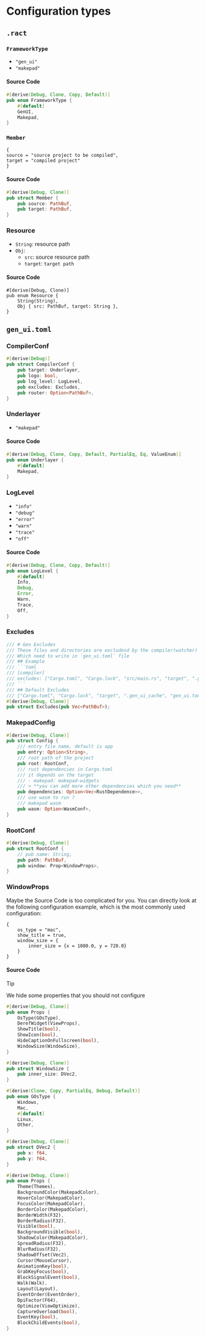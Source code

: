 # Configuration types

## `.ract`

### `FrameworkType`

- `"gen_ui"`
- `"makepad"`

#### Source Code

```rust
#[derive(Debug, Clone, Copy, Default)]
pub enum FrameworkType {
    #[default]
    GenUI,
    Makepad,
}
```

### `Member`

```
{
source = "source project to be compiled",
target = "compiled project"
}
```

#### Source Code

```rust
#[derive(Debug, Clone)]
pub struct Member {
    pub source: PathBuf,
    pub target: PathBuf,
}
```


### Resource

- `String`: resource path
- `Obj`:
    - `src`: source resource path
    - `target`: `target path`

#### Source Code

```
#[derive(Debug, Clone)]
pub enum Resource {
    String(String),
    Obj { src: PathBuf, target: String },
}
```

## `gen_ui.toml`

### CompilerConf

```rust
#[derive(Debug)]
pub struct CompilerConf {
    pub target: Underlayer,
    pub logo: bool,
    pub log_level: LogLevel,
    pub excludes: Excludes,
    pub router: Option<PathBuf>,
}
```

### Underlayer

- `"makepad"`

#### Source Code

```rust
#[derive(Debug, Clone, Copy, Default, PartialEq, Eq, ValueEnum)]
pub enum Underlayer {
    #[default]
    Makepad,
}
```

### LogLevel

- `"info"`
- `"debug"`
- `"error"`
- `"warn"`
- `"trace"`
- `"off"`

#### Source Code

```rust
#[derive(Debug, Clone, Copy, Default)]
pub enum LogLevel {
    #[default]
    Info,
    Debug,
    Error,
    Warn,
    Trace,
    Off,
}
```

### Excludes

````rust
/// # Gen Excludes
/// These files and directories are excludesd by the compiler(watcher)
/// Which need to write in `gen_ui.toml` file
/// ## Example
/// ```toml
/// [compiler]
/// excludes: ["Cargo.toml", "Cargo.lock", "src/main.rs", "target", ".gen_ui_cache"]
/// ```
/// ## Default Excludes
/// ["Cargo.toml", "Cargo.lock", "target", ".gen_ui_cache", "gen_ui.toml", ".plugins"]
#[derive(Debug, Clone)]
pub struct Excludes(pub Vec<PathBuf>);
````

### MakepadConfig

```rust
#[derive(Debug, Clone)]
pub struct Config {
    /// entry file name, default is app
    pub entry: Option<String>,
    /// root path of the project
    pub root: RootConf,
    /// rust dependencies in Cargo.toml
    /// it depends on the target
    /// - makepad: makepad-widgets
    /// > **you can add more other dependencies which you need**
    pub dependencies: Option<Vec<RustDependence>>,
    /// use wasm to run ?
    /// makepad wasm
    pub wasm: Option<WasmConf>,
}
```

### RootConf

```rust
#[derive(Debug, Clone)]
pub struct RootConf {
    // pub name: String,
    pub path: PathBuf,
    pub window: Prop<WindowProps>,
}
```

### WindowProps

Maybe the Source Code is too complicated for you. You can directly look at the following configuration example, which is the most commonly used configuration:

```
{
    os_type = "mac",
    show_title = true,
    window_size = {
        inner_size = {x = 1080.0, y = 720.0}
    }
}
```

#### Source Code

> [!TIP]
>
> We hide some properties that you should not configure

```rust
#[derive(Debug, Clone)]
pub enum Props {
    OsType(GOsType),
    DerefWidget(ViewProps),
    ShowTitle(bool),
    ShowIcon(bool),
    HideCaptionOnFullscreen(bool),
    WindowSize(WindowSize),
}

#[derive(Debug, Clone)]
pub struct WindowSize {
    pub inner_size: DVec2,
}

#[derive(Clone, Copy, PartialEq, Debug, Default)]
pub enum GOsType {
    Windows,
    Mac,
    #[default]
    Linux,
    Other,
}

#[derive(Debug, Clone)]
pub struct DVec2 {
    pub x: f64,
    pub y: f64,
}

#[derive(Debug, Clone)]
pub enum Props {
    Theme(Themes),
    BackgroundColor(MakepadColor),
    HoverColor(MakepadColor),
    FocusColor(MakepadColor),
    BorderColor(MakepadColor),
    BorderWidth(F32),
    BorderRadius(F32),
    Visible(bool),
    BackgroundVisible(bool),
    ShadowColor(MakepadColor),
    SpreadRadius(F32),
    BlurRadius(F32),
    ShadowOffset(Vec2),
    Cursor(MouseCursor),
    AnimationKey(bool),
    GrabKeyFocus(bool),
    BlockSignalEvent(bool),
    Walk(Walk),
    Layout(Layout),
    EventOrder(EventOrder),
    DpiFactor(F64),
    Optimize(ViewOptimize),
    CaptureOverload(bool),
    EventKey(bool),
    BlockChildEvents(bool),
}
```
